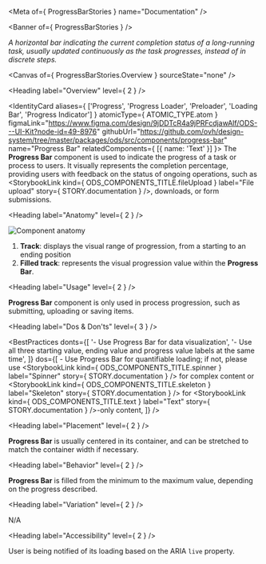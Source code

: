 
<Meta of={ ProgressBarStories } name="Documentation" />

<Banner of={ ProgressBarStories } />

_A horizontal bar indicating the current completion status of a long-running task, usually updated continuously as the task progresses, instead of in discrete steps._

<Canvas of={ ProgressBarStories.Overview } sourceState="none" />

<Heading label="Overview" level={ 2 } />

<IdentityCard aliases={ ['Progress', 'Progress Loader', 'Preloader', 'Loading Bar', 'Progress Indicator'] }
              atomicType={ ATOMIC_TYPE.atom }
              figmaLink="https://www.figma.com/design/9jDDTcR4a9jPRFcdjawAlf/ODS---UI-Kit?node-id=49-8976"
              githubUrl="https://github.com/ovh/design-system/tree/master/packages/ods/src/components/progress-bar"
              name="Progress Bar"
              relatedComponents={ [{ name: 'Text' }] }>
  The **Progress Bar** component is used to indicate the progress of a task or process to users. It visually
  represents the completion percentage, providing users with feedback on the status of ongoing operations, such as
  <StorybookLink kind={ ODS_COMPONENTS_TITLE.fileUpload } label="File upload" story={ STORY.documentation } />, downloads, or form submissions.
</IdentityCard>

<Heading label="Anatomy" level={ 2 } />

![Component anatomy](components/progress-bar/anatomy.png "Component anatomy")

1. **Track**: displays the visual range of progression, from a starting to an ending position
2. **Filled track**: represents the visual progression value within the **Progress Bar**.

<Heading label="Usage" level={ 2 } />

**Progress Bar** component is only used in process progression, such as submitting, uploading or saving items.

<Heading label="Dos & Don'ts" level={ 3 } />

<BestPractices
  donts={[
    '- Use Progress Bar for data visualization',
    '- Use all three starting value, ending value and progress value labels at the same time',
  ]}
  dos={[
    <span>- Use Progress Bar for quantifiable loading; if not, please use <StorybookLink kind={ ODS_COMPONENTS_TITLE.spinner } label="Spinner" story={ STORY.documentation } /> for complex content or <StorybookLink kind={ ODS_COMPONENTS_TITLE.skeleton } label="Skeleton" story={ STORY.documentation } /> for <StorybookLink kind={ ODS_COMPONENTS_TITLE.text } label="Text" story={ STORY.documentation } />-only content</span>,
  ]}
/>

<Heading label="Placement" level={ 2 } />

**Progress Bar** is usually centered in its container, and can be stretched to match the container width if necessary.

<Heading label="Behavior" level={ 2 } />

**Progress Bar** is filled from the minimum to the maximum value, depending on the progress described.

<Heading label="Variation" level={ 2 } />

N/A

<Heading label="Accessibility" level={ 2 } />

User is being notified of its loading based on the ARIA `live` property.
